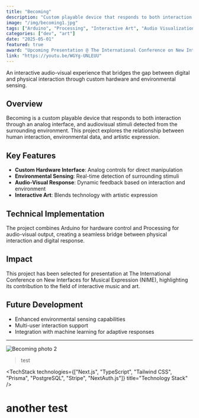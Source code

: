 ```yaml
---
title: "Becoming"
description: "Custom playable device that responds to both interaction through an analog interface, and audiovisual stimuli detected from the surrounding environment."
image: "/img/becoming1.jpg"
tags: ["Arduino", "Processing", "Interactive Art", "Audio Visualization", "Hardware", "Sensors"]
categories: ["dev", "art"]
date: "2025-05-01"
featured: true
award: "Upcoming Presentation @ The International Conference on New Interfaces for Musical Expression (NIME)"
link: "https://youtu.be/WGYg-UNLEUU"
---
```


An interactive audio-visual experience that bridges the gap between digital and physical interaction through custom hardware and environmental sensing.

## Overview

Becoming is a custom playable device that responds to both interaction through an analog interface, and audiovisual stimuli detected from the surrounding environment. This project explores the relationship between human interaction, environmental data, and artistic expression.

## Key Features

- **Custom Hardware Interface**: Analog controls for direct manipulation
- **Environmental Sensing**: Real-time detection of surrounding stimuli
- **Audio-Visual Response**: Dynamic feedback based on interaction and environment
- **Interactive Art**: Blends technology with artistic expression

## Technical Implementation

The project combines Arduino for hardware control and Processing for audio-visual output, creating a seamless bridge between physical interaction and digital response.

## Impact

This project has been selected for presentation at The International Conference on New Interfaces for Musical Expression (NIME), highlighting its contribution to the field of interactive music and art.

## Future Development

- Enhanced environmental sensing capabilities
- Multi-user interaction support
- Integration with machine learning for adaptive responses 


---

![Becoming photo 2](/img/becoming2.jpg "Becoming photo 2")

> test

<TechStack 
  technologies={["Next.js", "TypeScript", "Tailwind CSS", "Prisma", "PostgreSQL", "Stripe", "NextAuth.js"]}
  title="Technology Stack"
/>

<h1>another test </h1>

<IconButton text="Back to Work" icon="→" />
